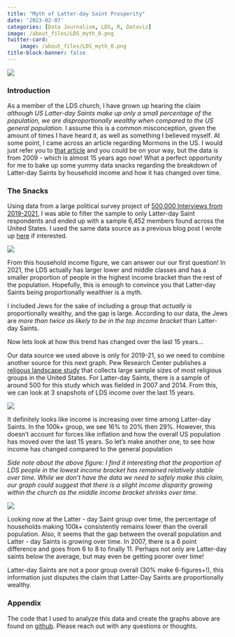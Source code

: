 ```yaml
---
title: "Myth of Latter-day Saint Prosperity"
date: '2023-02-07'
categories: [Data Journalism, LDS, R, Dataviz]
image: /about_files/LDS_myth_0.png
twitter-card: 
    image: /about_files/LDS_myth_0.png
title-block-banner: false
---
```

![](/./about_files/LDS_myth_0.png){fig-align="center"}

### Introduction

As a member of the LDS church, I have grown up hearing the claim *although US Latter-day Saints make up only a small percentage of the population, we are disproportionally wealthy when compared to the US general population*. I assume this is a common misconception, given the amount of times I have heard it, as well as something I believed myself. At some point, I came across an article regarding Mormons in the US. I would just refer you to [that article](https://www.pewresearch.org/religion/2009/07/24/a-portrait-of-mormons-in-the-us/) and you could be on your way, but the data is from 2009 - which is almost 15 years ago now! What a perfect opportunity for me to bake up some yummy data snacks regarding the breakdown of Latter-day Saints by household income and how it has changed over time.

### The Snacks

Using data from a large political survey project of [500,000 Interviews from 2019-2021](https://www.voterstudygroup.org/nationscape), I was able to filter the sample to only Latter-day Saint respondents and ended up with a sample 6,452 members found across the United States. I used the same data source as a previous blog post I wrote up [here](/./posts/lds_gop) if interested.

![](/./about_files/LDS_myth_1.png){fig-align="center"}

From this household income figure, we can answer our our first question! In 2021, the LDS actually has larger lower and middle classes and has a smaller proportion of people in the highest income bracket than the rest of the population. Hopefully, this is enough to convince you that Latter-day Saints being proportionally wealthier is a myth. 

I included Jews for the sake of including a group that *actually is* proportionally wealthy, and the gap is large. According to our data, the Jews are *more than twice as likely to be in the top income bracket* than Latter-day Saints.

Now lets look at how this trend has changed over the last 15 years...

Our data source we used above is only for 2019-21, so we need to combine another source for this next graph. Pew Research Center publishes a [religous landscape study](https://www.pewresearch.org/religion/religious-landscape-study/) that collects large sample sizes of most religious groups in the United States. For Latter-day Saints, there is a sample of around 500 for this study which was fielded in 2007 and 2014. From this, we can look at 3 snapshots of LDS income over the last 15 years.

![](/./about_files/LDS_myth_2.png){fig-align="center"}

It definitely looks like income is increasing over time among Latter-day Saints. In the 100k+ group, we see 16% to 20% then 29%. However, this doesn't account for forces like inflation and how the overall US population has moved over the last 15 years. So let's make another one, to see how income has changed compared to the general population

*Side note about the above figure: I find it interesting that the proportion of LDS people in the lowest income bracket has remained relatively stable over time. While we don't have the data we need to safely make this claim, our graph could suggest that there is a slight income disparity growing within the church as the middle income bracket shrinks over time.*

![](/./about_files/LDS_myth_3.png){fig-align="center"}

Looking now at the Latter - day Saint group over time, the percentage of households making 100k+ consistently remains lower than the overall population. Also, it seems that the gap between the overall population and Latter - day Saints is growing over time. In 2007, there is a 6 point difference and goes from 6 to 8 to finally 11. Perhaps not only are Latter-day saints below the average, but may even be getting poorer over time!

Latter-day Saints are not a poor group overall (30% make 6-figures+!), this information just disputes the claim that Latter-Day Saints are proportionally wealthy.

### Appendix

The code that I used to analyze this data and create the graphs above are found on [github](https://github.com/acbass49/Nationscape). Please reach out with any questions or thoughts.
